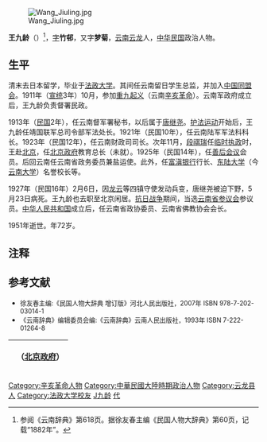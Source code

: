 {{Otheruses|王九龄}}
[[File:Wang_Jiuling.jpg|thumb]]

'''王九龄'''（{{bd|1879年||1951年||W}}）<ref>参阅《云南辞典》第618页。据徐友春主编《民国人物大辞典》第60页，记载“1882年”。</ref>，[[表字|字]]'''竹邨'''，又字'''梦菊'''，[[云南省|云南]][[云龙县|云龙]]人，[[中华民国|中华民国]]政治人物。

== 生平 ==
清末去日本留学，毕业于[[法政大學|法政大学]]。其间任云南留日学生总监，并加入[[中国同盟会|中国同盟会]]。1911年（[[宣统|宣统]]3年）10月，参加[[重九起义|重九起义]]（云南[[辛亥革命|辛亥革命]]）。云南军政府成立后，王九龄负责督署民政。

1913年（[[民國紀年|民国]]2年），任云南督军署秘书，以后属于[[唐继尧|唐继尧]]。[[护法运动|护法运动]]开始后，王九龄任靖国联军总司令部军法处长。1921年（民国10年），任云南陆军军法科科长。1923年（民国12年），任云南财政司司长。次年11月，[[段祺瑞|段祺瑞]]任[[中華民國大總統|临时执政]]时，王赴[[北京市|北京]]，任[[北洋政府|北京政府]]教育总长（未就）。1925年（民国14年），任[[中华民国初年国会#后续的议政立法机构|善后会议]]会员。后回云南任云南省政务委员兼盐运使。此外，任[[富滇银行_(中华民国)|富滇银行]]行长、[[东陆大学|东陆大学]]（今[[云南大学|云南大学]]）名誉校长等。

1927年（民国16年）2月6日，因[[龙云|龙云]]等四镇守使发动兵变，唐继尧被迫下野，5月23日病死。王九龄也去职至北京闲居。[[中国抗日战争|抗日战争]]期间，当选[[云南省参议会|云南省参议会]]参议员。[[中华人民共和国|中华人民共和国]]成立后，任云南省政协委员、云南省佛教协会会长。

1951年逝世。年72岁。

== 注释 ==
{{reflist}}

== 参考文献 ==
* <span style="font-size:90%;">徐友春主编:《民国人物大辞典 增订版》河北人民出版社，2007年 ISBN 978-7-202-03014-1</span>
* <span style="font-size:90%;">《云南辞典》编辑委员会编:《云南辞典》云南人民出版社，1993年 ISBN 7-222-01264-8</span>

{| class="wikitable" style="margin:0 auto"
|- 
!　{{CHN1912}}（[[中华民国北京政府|北京政府]]）
{{先代次代|教育总長（未就任）|<small>1924年11月 - 1925年4月<br>（[[馬叙倫|馬叙倫]]代理）</small>|[[易培基|易培基]]|[[章士钊|章士钊]]}}
|}
{{中華民國教育部部長}}
{{Authority control}}

{{DEFAULTSORT:Wang Jiuling}}
[[Category:辛亥革命人物|Category:辛亥革命人物]]
[[Category:中華民國大陸時期政治人物|Category:中華民國大陸時期政治人物]]
[[Category:云龙县人|Category:云龙县人]]
[[Category:法政大学校友|Category:法政大学校友]]
[[Category:王姓|J九龄]]
[[Category:中華民國教育總長|代]]